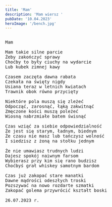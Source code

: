 ```yaml
---
title: 'Mam'
description: 'Mam wiersz '
pubDate: '10.04.2023'
heroImage: '/bench.jpg'
---
```

<pre>

Mam

Mam takie silne parcie
Żeby zakończyć sprawy
Choćby to były ciuchy na wydarcie
Lub kubek zimnej kawy

Czasem zaczęta dawna rabata
Czekała na święty nigdy
Usiana teraz w letnich kwiatach
Trawnik obok równo przycięty

Niektóre pola muszą się zleżeć
Odpocząć, zarosnąć, łąką zakwitnąć
Zmęczone kości muszą poleżeć
Wiosną nabrzmiałe batem świsnąć

Czas wziąć za siebie odpowiedzialność
Że jest się starym, ładnym, biednym
Że czasu nie masz lub tańczysz wolność
I siedzisz z żoną na stołku jednym

Że nie umawiasz trudnych ludzi
Dajesz spokój naiwnym farsom
Wybierasz przy kim się rano budzisz
Choćbyś grał whiskey samotnym bardom

Czas już zakopać stare manatki
Dawne mądrości odeszłych troski
Pozszywać na nowo rozdarte szmatki
Zakopać golema przywrócić kształt boski

26.07.2023 r.
  
</pre>
